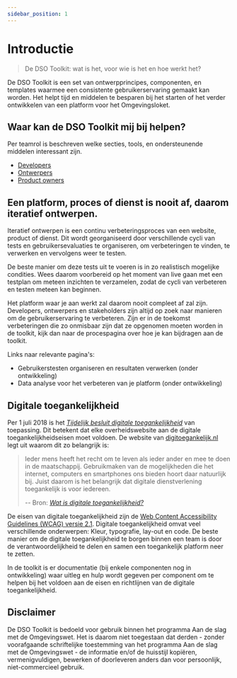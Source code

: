 ```yaml
---
sidebar_position: 1
---
```


# Introductie

> De DSO Toolkit: wat is het, voor wie is het en hoe werkt het?

De DSO Toolkit is een set van ontwerpprincipes, componenten, en templates waarmee een consistente gebruikerservaring gemaakt kan worden. Het helpt tijd en middelen te besparen bij het starten of het verder ontwikkelen van een platform voor het Omgevingsloket.

## Waar kan de DSO Toolkit mij bij helpen?

Per teamrol is beschreven welke secties, tools, en ondersteunende middelen interessant zijn.

- [Developers](/voor-developers)
- [Ontwerpers](/voor-designers)
- [Product owners](/voor-productowners)

## Een platform, proces of dienst is nooit af, daarom iteratief ontwerpen.

Iteratief ontwerpen is een continu verbeteringsproces van een website, product of dienst. Dit wordt georganiseerd door verschillende cycli van tests en gebruikersevaluaties te organiseren, om verbeteringen te vinden, te verwerken en vervolgens weer te testen.

De beste manier om deze tests uit te voeren is in zo realistisch mogelijke condities. Wees daarom voorbereid op het moment van live gaan met een testplan om meteen inzichten te verzamelen, zodat de cycli van verbeteren en testen meteen kan beginnen.

Het platform waar je aan werkt zal daarom nooit compleet af zal zijn. Developers, ontwerpers en stakeholders zijn altijd op zoek naar manieren om de gebruikerservaring te verbeteren. Zijn er in de toekomst verbeteringen die zo onmisbaar zijn dat ze opgenomen moeten worden in de toolkit, kijk dan naar de procespagina over hoe je kan bijdragen aan de toolkit.

Links naar relevante pagina's:

- Gebruikerstesten organiseren en resultaten verwerken (onder ontwikkeling)
- Data analyse voor het verbeteren van je platform (onder ontwikkeling)

## Digitale toegankelijkheid

Per 1 juli 2018 is het _[Tijdelijk besluit digitale toegankelijkheid](https://www.digitoegankelijk.nl/wetgeving/wat-verplicht)_ van toepassing. Dit betekent dat elke overheidswebsite aan de digitale toegankelijkheidseisen moet voldoen. De website van [digitoegankelijk.nl](https://www.digitoegankelijk.nl) legt uit waarom dit zo belangrijk is:

> Ieder mens heeft het recht om te leven als ieder ander en mee te doen in de maatschappij. Gebruikmaken van de mogelijkheden die het internet, computers en smartphones ons bieden hoort daar natuurlijk bij. Juist daarom is het belangrijk dat digitale dienstverlening toegankelijk is voor iedereen.
>
> -- Bron: _[Wat is digitale toegankelijkheid?](https://www.digitoegankelijk.nl/aanpak/wat-is-digitale-toegankelijkheid)_

De eisen van digitale toegankelijkheid zijn de [Web Content Accessibility Guidelines (WCAG) versie 2.1](https://www.w3.org/TR/WCAG21/). Digitale toegankelijkheid omvat veel verschillende onderwerpen: Kleur, typografie, lay-out en code. De beste manier om de digitale toegankelijkheid te borgen binnen een team is door de verantwoordelijkheid te delen en samen een toegankelijk platform neer te zetten.

In de toolkit is er documentatie (bij enkele componenten nog in ontwikkeling) waar uitleg en hulp wordt gegeven per component om te helpen bij het voldoen aan de eisen en richtlijnen van de digitale toegankelijkheid.

## Disclaimer

De DSO Toolkit is bedoeld voor gebruik binnen het programma Aan de slag met de Omgevingswet. Het is daarom niet toegestaan dat derden - zonder voorafgaande schriftelijke toestemming van het programma Aan de slag met de Omgevingswet - de informatie en/of de huisstijl kopiëren, vermenigvuldigen, bewerken of doorleveren anders dan voor persoonlijk, niet-commercieel gebruik.
